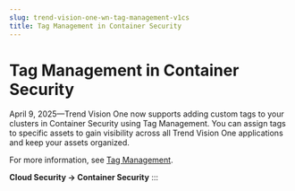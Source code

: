 ```yaml
---
slug: trend-vision-one-wn-tag-management-v1cs
title: Tag Management in Container Security
---
```

# Tag Management in Container Security

April 9, 2025—Trend Vision One now supports adding custom tags to your clusters in Container Security using Tag Management. You can assign tags to specific assets to gain visibility across all Trend Vision One applications and keep your assets organized.

For more information, see [Tag Management](tag-management.mdx).

**Cloud Security → Container Security**
:::
